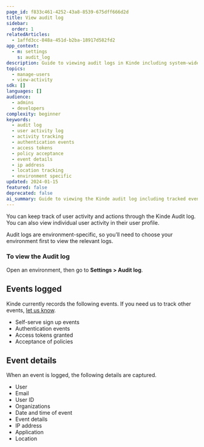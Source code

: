```yaml
---
page_id: f833c461-4252-43a8-8539-675dff666d2d
title: View audit log
sidebar:
  order: 1
relatedArticles:
  - 1affd3cc-848a-451d-b2ba-18917d582fd2
app_context:
  - m: settings
    s: audit_log
description: Guide to viewing audit logs in Kinde including system-wide activity monitoring, filtering options, and detailed activity tracking.
topics:
  - manage-users
  - view-activity
sdk: []
languages: []
audience:
  - admins
  - developers
complexity: beginner
keywords:
  - audit log
  - user activity log
  - activity tracking
  - authentication events
  - access tokens
  - policy acceptance
  - event details
  - ip address
  - location tracking
  - environment specific
updated: 2024-01-15
featured: false
deprecated: false
ai_summary: Guide to viewing the Kinde audit log including tracked events, event details, and environment-specific activity monitoring for compliance and security.
---
```


You can keep track of user activity and actions through the Kinde Audit log. You can also view individual user activity in their user profile.

Audit logs are environment-specific, so you’ll need to choose your environment first to view the relevant logs.

### To view the Audit log

Open an environment, then go to **Settings > Audit log**.

## Events logged

Kinde currently records the following events. If you need us to track other events, [let us know](https://kinde-21631392.hs-sites.com/en-au/feature-request).

- Self-serve sign up events
- Authentication events
- Access tokens granted
- Acceptance of policies

## Event details

When an event is logged, the following details are captured.

- User
- Email
- User ID
- Organizations
- Date and time of event
- Event details
- IP address
- Application
- Location
